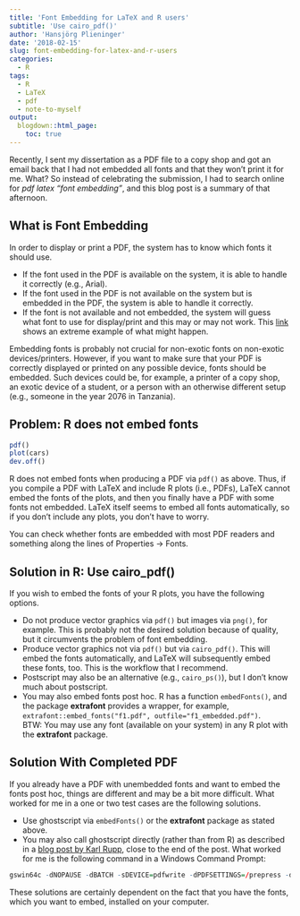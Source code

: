 ```yaml
---
title: 'Font Embedding for LaTeX and R users'
subtitle: 'Use cairo_pdf()'
author: 'Hansjörg Plieninger'
date: '2018-02-15'
slug: font-embedding-for-latex-and-r-users
categories:
  - R
tags:
  - R
  - LaTeX
  - pdf
  - note-to-myself
output:
  blogdown::html_page:
    toc: true
---
```


Recently, I sent my dissertation as a PDF file to a copy shop and got an email back that I had not embedded all fonts and that they won't print it for me. What? So instead of celebrating the submission, I had to search online for *pdf latex "font embedding"*, and this blog post is a summary of that afternoon.

## What is Font Embedding

In order to display or print a PDF, the system has to know which fonts it should use.

* If the font used in the PDF is available on the system, it is able to handle it correctly (e.g., Arial).
* If the font used in the PDF is not available on the system but is embedded in the PDF, the system is able to handle it correctly.
* If the font is not available and not embedded, the system will guess what font to use for display/print and this may or may not work. This [link](http://wiki.opf-labs.org/download/attachments/101613571/fonts_notembedded.jpg?version=1&modificationDate=1430223649000) shows an extreme example of what might happen.

Embedding fonts is probably not crucial for non-exotic fonts on non-exotic devices/printers.
However, if you want to make sure that your PDF is correctly displayed or printed on any possible device, fonts should be embedded.
Such devices could be, for example, a printer of a copy shop, an exotic device of a student, or a person with an otherwise different setup (e.g., someone in the year 2076 in Tanzania).

## Problem: R does not embed fonts

```r
pdf()
plot(cars)
dev.off()
```

R does not embed fonts when producing a PDF via `pdf()` as above. Thus, if you compile a PDF with LaTeX and include R plots (i.e., PDFs), LaTeX cannot embed the fonts of the plots, and then you finally have a PDF with some fonts not embedded. LaTeX itself seems to embed all fonts automatically, so if you don't include any plots, you don't have to worry.

You can check whether fonts are embedded with most PDF readers and something along the lines of Properties -> Fonts.

## Solution in R: Use cairo_pdf()

If you wish to embed the fonts of your R plots, you have the following options.

* Do not produce vector graphics via `pdf()` but images via `png()`, for example. This is probably not the desired solution because of quality, but it circumvents the problem of font embedding.
* Produce vector graphics not via `pdf()` but via `cairo_pdf()`. This will embed the fonts automatically, and LaTeX will subsequently embed these fonts, too. This is the workflow that I recommend.
* Postscript may also be an alternative (e.g., `cairo_ps()`), but I don't know much about postscript.
* You may also embed fonts post hoc. R has a function `embedFonts()`, and the package **extrafont** provides a wrapper, for example, `extrafont::embed_fonts("f1.pdf", outfile="f1_embedded.pdf")`.  
BTW: You may use any font (available on your system) in any R plot with the **extrafont** package.


## Solution With Completed PDF

If you already have a PDF with unembedded fonts and want to embed the fonts post hoc, things are different and may be a bit more difficult. What worked for me in a one or two test cases are the following solutions.

* Use ghostscript via `embedFonts()` or the **extrafont** package as stated above.
* You may also call ghostscript directly (rather than from R) as described in a [blog post by Karl Rupp](https://www.karlrupp.net/2016/01/embed-all-fonts-in-pdfs-latex-pdflatex/), close to the end of the post. What worked for me is the following command in a Windows Command Prompt:
	
```r
gswin64c -dNOPAUSE -dBATCH -sDEVICE=pdfwrite -dPDFSETTINGS=/prepress -dEmbedAllFonts=true -sOutputFile=C:\...\my_plot_embedded.pdf -f C:\...\my_plot.pdf
```

These solutions are certainly dependent on the fact that you have the fonts, which you want to embed, installed on your computer.

